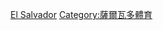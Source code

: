 {{Commons cat|Association football in El Salvador}}

[[Category:北美洲各国足球|El Salvador]]
[[Category:薩爾瓦多體育|Category:薩爾瓦多體育]]